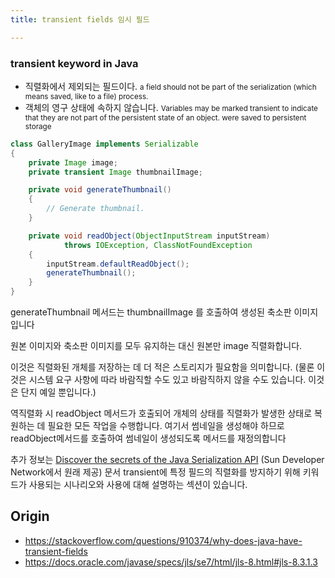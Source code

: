 ```yaml
---
title: transient fields 임시 필드

---
```


### transient keyword in Java
- 직렬화에서 제외되는 필드이다.
<small> a field should not be part of the serialization (which means saved, like to a file) process. </small>
- 객체의 영구 상태에 속하지 않습니다.
<small> Variables may be marked transient to indicate that they are not part of the persistent state of an object. </small>
<small>were saved to persistent storage</small>

```java
class GalleryImage implements Serializable
{
    private Image image;
    private transient Image thumbnailImage;

    private void generateThumbnail()
    {
        // Generate thumbnail.
    }

    private void readObject(ObjectInputStream inputStream)
            throws IOException, ClassNotFoundException
    {
        inputStream.defaultReadObject();
        generateThumbnail();
    }
}
```

generateThumbnail 메서드는 thumbnailImage 를 호출하여 생성된 축소판 이미지입니다

원본 이미지와 축소판 이미지를 모두 유지하는 대신 원본만 image 직렬화합니다.

이것은 직렬화된 개체를 저장하는 데 더 적은 스토리지가 필요함을 의미합니다.
(물론 이것은 시스템 요구 사항에 따라 바람직할 수도 있고 바람직하지 않을 수도 있습니다. 이것은 단지 예일 뿐입니다.)

역직렬화 시 readObject 메서드가 호출되어 개체의 상태를 직렬화가 발생한 상태로 복원하는 데 필요한 모든 작업을 수행합니다.
여기서 썸네일을 생성해야 하므로 readObject메서드를 호출하여 썸네일이 생성되도록 메서드를 재정의합니다

추가 정보는 [Discover the secrets of the Java Serialization API](abc) (Sun Developer Network에서 원래 제공) 문서 transient에 특정 필드의 직렬화를 방지하기 위해 키워드가 사용되는 시나리오와 사용에 대해 설명하는 섹션이 있습니다.

Origin
---
- https://stackoverflow.com/questions/910374/why-does-java-have-transient-fields
- https://docs.oracle.com/javase/specs/jls/se7/html/jls-8.html#jls-8.3.1.3
